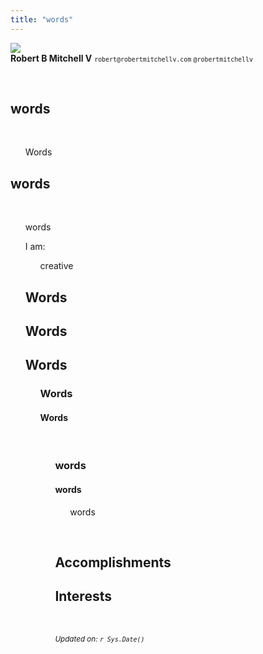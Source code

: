 ```yaml
---
title: "words"
---
```


<div class="no-web">
  <img id="rbmv-resume" src="site_content/img/rbmv_curve.png"></span>
  <br>
  <span><strong>Robert B Mitchell V</strong></span>
  <span><small>`robert@robertmitchellv.com`</span>
  <span>`@robertmitchellv`</small></span>
</div>

<br>

## <i class="fa fa-compass fa-lg"></i>  words

<br>

<ul>
  <i class="fa fa-angle-double-right fa-lg"></i> Words
</ul>

## <i class="fa fa-magic fa-lg"></i>  words

<br>

<ul>
  <i class="fa fa-angle-double-right fa-lg"></i> words
</ul>

<ul>
  <i class="fa fa-angle-double-right fa-lg"></i> I am:
  <ul>
  <i class="fa fa-long-arrow-right fa-lg"></i>   creative
  </ul>
  
<div class="page-break"></div>

## <i class="fa fa-code fa-lg"></i>  Words

## <i class="fa fa-graduation-cap fa-lg"></i>  Words


## <i class="fa fa-institution fa-lg"></i>  Words



<div class="page-break"></div>

<!-- SRHT / HSC -->
<ul>  
  <h3>Words</h3>
  <h4>Words</h4>
  <ul>


</ul>

<br>

<!-- SRHT / HTC -->
<ul>  
  <h3>words</h3>
  <h4>words</h4>
  <ul>
  <i class="fa fa-angle-double-right fa-lg"></i> words
  </ul>
  
<br>

## <i class="fa fa-trophy fa-lg"></i> Accomplishments
## <i class="fa fa-child fa-lg"></i> Interests
<br>

<span><small><em>Updated on: `r Sys.Date()`</em></small></span>

<br>
